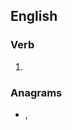 ==English==

===Verb===
{{head|en|verb form}}

# {{en-third-person singular of|tootle}}

===Anagrams===
* {{l|en|set tool}}, {{l|en|toolset}}